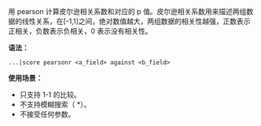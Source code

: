 用 pearson 计算皮尔逊相关系数和对应的 p 值。皮尔逊相关系数用来描述两组数据的线性关系，在[-1,1]之间，绝对数值越大，两组数据的相关性越强，正数表示正相关，负数表示负相关，0 表示没有相关性。

**语法：**

```
...|score pearsonr <a_field> against <b_field>
```

**使用场景：**

- 只支持 1-1 的比较。
- 不支持模糊搜索（ \*）。
- 不接受任何参数。